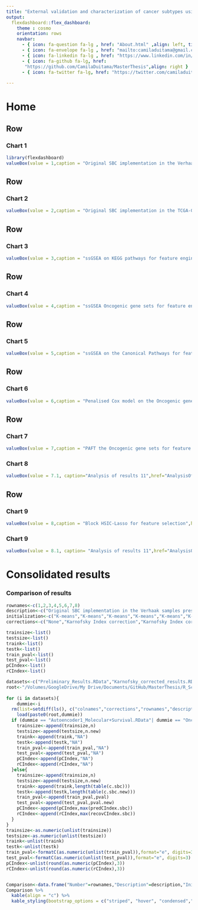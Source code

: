```yaml
---
title: "External validation and characterization of cancer subtypes using SBC"
output: 
  flexdashboard::flex_dashboard:
    theme : cosmo
    orientation: rows
    navbar:
      - { icon: fa-question fa-lg , href: "About.html" ,align: left, title: "About"}
      - { icon: fa-envelope fa-lg , href: "mailto:camiladuitama@gmail.com" ,align: right}
      - { icon: fa-linkedin fa-lg , href: "https://www.linkedin.com/in/camiladuitama/" ,align: right}
      - { icon: fa-github fa-lg, href:
       "https://github.com/CamilaDuitama/MasterThesis",align: right }
      - { icon: fa-twitter fa-lg, href: "https://twitter.com/camiladuitama1",align: right }
      
---
```

Home {data-icon="fa-home"}
=====================================     
 

Row
-------------------------------------     
### Chart 1
    
```r
library(flexdashboard)
valueBox(value = 1,caption = "Original SBC implementation in the Verhaak samples present in the TCGA-GBM data set",href="Preliminary_Results.html", color="#2E4053")
```
 
Row
------------------------------------- 
### Chart 2
    
```r
valueBox(value = 2,caption = "Original SBC implementation in the TCGA-GBM data set",href="Results.html",color = "#2E4053")
``` 

Row
-------------------------------------    
### Chart 3

    
```r
valueBox(value = 3,caption = "ssGSEA on KEGG pathways for feature engineering",href="GSVA-KEGG.html",color= "#2E4053")
```

Row
-------------------------------------    
### Chart 4

```r
valueBox(value = 4,caption = "ssGSEA Oncogenic gene sets for feature engineering",href="GSVA-Oncogenic_Signature.html",color= "#2E4053")
```

Row
-------------------------------------
### Chart 5

```r
valueBox(value = 5,caption = "ssGSEA on the Canonical Pathways for feature engineering",href="GSVA.html",color= "#2E4053")
```

Row
-------------------------------------
    
### Chart 6
    
```r
valueBox(value = 6,caption = "Penalised Cox model on the Oncogenic gene sets for feature engineering",href="OncogenicGeneSets+Pcox.html", color= "#2E4053")
```
    
Row
-------------------------------------    
### Chart 7

```r
valueBox(value = 7,caption = "PAFT the Oncogenic gene sets for feature engineering ",href="OncogenicGeneSets+PAFT.html", color= "#2E4053")
```

### Chart 8

```r
valueBox(value = 7.1, caption="Analysis of results 11",href="AnalysisOfResults.html", color= "#5DADE2")
```

Row
-------------------------------------   

### Chart 9

```r
valueBox(value = 8,caption = "Block HSIC-Lasso for feature selection",href="HSIC-Lasso-Regression.html", color= "#2E4053")
```

### Chart 9

```r
valueBox(value = 8.1, caption= "Analysis of results 11",href="AnalysisOfResults1.html", color= "#5DADE2")
```



Consolidated results {data-icon="fa-table"}
=====================================     

### Comparison of results
    
```r

rownames<-c(1,2,3,4,5,6,7,8)
description<-c("Original SBC implementation in the Verhaak samples present in the TCGA-GBM data set","Original SBC implementation in the TCGA-GBM dataset","ssGSEA on KEGG pathways for feature engineering","ssGSEA Oncogenic gene sets for feature engineering","ssGSEA on the Canonical Pathways for feature engineering","Penalised Cox model on the Oncogenic gene sets for feature engineering","PAFT the Oncogenic gene sets for feature engineering","Block HSIC-Lasso for feature selection")
initialization<-c("K-means","K-means","K-means","K-means","K-means","K-means","K-means","K-means")
corrections<-c("None","Karnofsky Index correction","Karnofsky Index correction","Karnofsky Index correction","Karnofsky Index correction","Karnofsky Index correction","Karnofsky Index correction","Karnofsky Index correction")

trainsize<-list()
testsize<-list()
traink<-list()
testk<-list()
train_pval<-list()
test_pval<-list()
pCIndex<-list()
rCIndex<-list()

datasets<-c("Preliminary_Results.RData","Karnofsky_corrected_results.RData","GSVA-KEGG.RData","GSVA-Oncogenic_Signature.RData","GSVA.RData","OncogenicGeneSets+Pcox.RData","OncogenicGeneSets+PAFT.RData","HSIC-Lasso-Regression.RData")
root<-"/Volumes/GoogleDrive/My Drive/Documents/GitHub/MasterThesis/R_Scripts_First_Results/"
    
for (i in datasets){
    dummie<-i
  rm(list=setdiff(ls(), c("colnames","corrections","rownames","description","initialization","trainsize","testsize","traink","testk","train_pval","test_pval","pCIndex","rCIndex","datasets","root","dummie")))
    load(paste0(root,dummie))
  if (dummie == "Autoencoder1_Molecular+Survival.RData"| dummie == "OncogenicGeneSets+PAFT+CensoringData.RData"){
    trainsize<-append(trainsize,n)
    testsize<-append(testsize,n.new)
    traink<-append(traink,"NA")
    testk<-append(testk,"NA")
    train_pval<-append(train_pval,"NA")
    test_pval<-append(test_pval,"NA")
    pCIndex<-append(pCIndex,"NA")
    rCIndex<-append(rCIndex,"NA")
  }else{
    trainsize<-append(trainsize,n)
    testsize<-append(testsize,n.new)
    traink<-append(traink,length(table(c.sbc)))
    testk<-append(testk,length(table(c.sbc.new)))
    train_pval<-append(train_pval,pval)
    test_pval<-append(test_pval,pval.new)
    pCIndex<-append(pCIndex,max(predCIndex.sbc))
    rCIndex<-append(rCIndex,max(recovCIndex.sbc))
  }
}
trainsize<-as.numeric(unlist(trainsize))
testsize<-as.numeric(unlist(testsize))
traink<-unlist(traink)
testk<-unlist(testk)
train_pval<-formatC(as.numeric(unlist(train_pval)),format="e", digits=3)
test_pval<-formatC(as.numeric(unlist(test_pval)),format="e", digits=3)
pCIndex<-unlist(round(as.numeric(pCIndex),3))
rCIndex<-unlist(round(as.numeric(rCIndex),3))


Comparison<-data.frame("Number"=rownames,"Description"=description,"Initialization method"=initialization,"Correction"=corrections,"Training size"=trainsize,"Test size"=testsize,"K of training"= traink,"K of testing" = testk,"P-value of KMC in training"=train_pval,"P-value of KMC in testing"=test_pval,"Predictive C-Index"=pCIndex,"Recovery C-Index"=rCIndex,stringsAsFactors = FALSE)
Comparison %>%
  kable(align = "c") %>%
  kable_styling(bootstrap_options = c("striped", "hover", "condensed","responsive"),full_width = T, position = "center")
 
```


